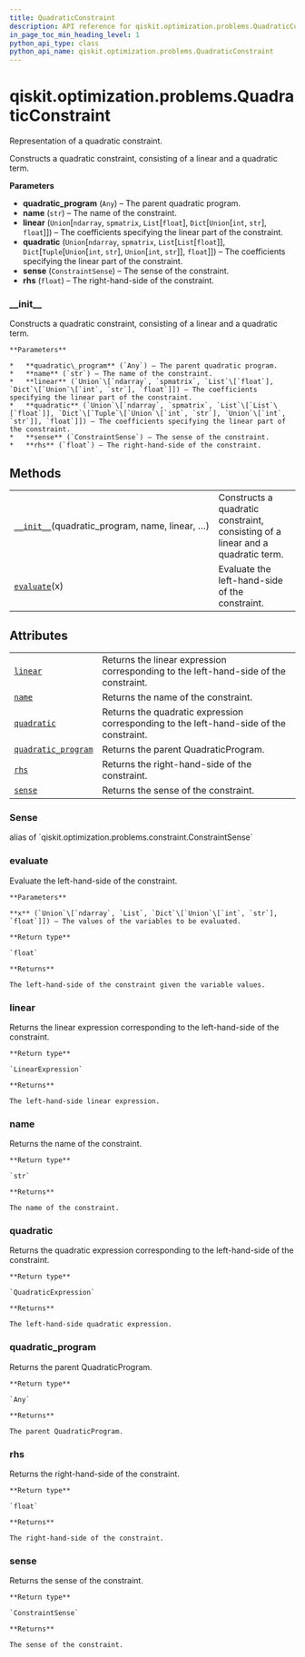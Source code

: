 ```yaml
---
title: QuadraticConstraint
description: API reference for qiskit.optimization.problems.QuadraticConstraint
in_page_toc_min_heading_level: 1
python_api_type: class
python_api_name: qiskit.optimization.problems.QuadraticConstraint
---
```


# qiskit.optimization.problems.QuadraticConstraint

<Class id="qiskit.optimization.problems.QuadraticConstraint" isDedicatedPage={true} github="https://github.com/qiskit-community/qiskit-aqua/tree/stable/0.9/qiskit/optimization/problems/quadratic_constraint.py" signature="QuadraticConstraint(quadratic_program, name, linear, quadratic, sense, rhs)">
  Representation of a quadratic constraint.

  Constructs a quadratic constraint, consisting of a linear and a quadratic term.

  **Parameters**

  *   **quadratic\_program** (`Any`) – The parent quadratic program.
  *   **name** (`str`) – The name of the constraint.
  *   **linear** (`Union`\[`ndarray`, `spmatrix`, `List`\[`float`], `Dict`\[`Union`\[`int`, `str`], `float`]]) – The coefficients specifying the linear part of the constraint.
  *   **quadratic** (`Union`\[`ndarray`, `spmatrix`, `List`\[`List`\[`float`]], `Dict`\[`Tuple`\[`Union`\[`int`, `str`], `Union`\[`int`, `str`]], `float`]]) – The coefficients specifying the linear part of the constraint.
  *   **sense** (`ConstraintSense`) – The sense of the constraint.
  *   **rhs** (`float`) – The right-hand-side of the constraint.

  ### \_\_init\_\_

  <Function id="qiskit.optimization.problems.QuadraticConstraint.__init__" name="__init__" signature="__init__(quadratic_program, name, linear, quadratic, sense, rhs)">
    Constructs a quadratic constraint, consisting of a linear and a quadratic term.

    **Parameters**

    *   **quadratic\_program** (`Any`) – The parent quadratic program.
    *   **name** (`str`) – The name of the constraint.
    *   **linear** (`Union`\[`ndarray`, `spmatrix`, `List`\[`float`], `Dict`\[`Union`\[`int`, `str`], `float`]]) – The coefficients specifying the linear part of the constraint.
    *   **quadratic** (`Union`\[`ndarray`, `spmatrix`, `List`\[`List`\[`float`]], `Dict`\[`Tuple`\[`Union`\[`int`, `str`], `Union`\[`int`, `str`]], `float`]]) – The coefficients specifying the linear part of the constraint.
    *   **sense** (`ConstraintSense`) – The sense of the constraint.
    *   **rhs** (`float`) – The right-hand-side of the constraint.
  </Function>

  ## Methods

  |                                                                                                                                                                           |                                                                                 |
  | ------------------------------------------------------------------------------------------------------------------------------------------------------------------------- | ------------------------------------------------------------------------------- |
  | [`__init__`](#qiskit.optimization.problems.QuadraticConstraint.__init__ "qiskit.optimization.problems.QuadraticConstraint.__init__")(quadratic\_program, name, linear, …) | Constructs a quadratic constraint, consisting of a linear and a quadratic term. |
  | [`evaluate`](#qiskit.optimization.problems.QuadraticConstraint.evaluate "qiskit.optimization.problems.QuadraticConstraint.evaluate")(x)                                   | Evaluate the left-hand-side of the constraint.                                  |

  ## Attributes

  |                                                                                                                                                                 |                                                                                         |
  | --------------------------------------------------------------------------------------------------------------------------------------------------------------- | --------------------------------------------------------------------------------------- |
  | [`linear`](#qiskit.optimization.problems.QuadraticConstraint.linear "qiskit.optimization.problems.QuadraticConstraint.linear")                                  | Returns the linear expression corresponding to the left-hand-side of the constraint.    |
  | [`name`](#qiskit.optimization.problems.QuadraticConstraint.name "qiskit.optimization.problems.QuadraticConstraint.name")                                        | Returns the name of the constraint.                                                     |
  | [`quadratic`](#qiskit.optimization.problems.QuadraticConstraint.quadratic "qiskit.optimization.problems.QuadraticConstraint.quadratic")                         | Returns the quadratic expression corresponding to the left-hand-side of the constraint. |
  | [`quadratic_program`](#qiskit.optimization.problems.QuadraticConstraint.quadratic_program "qiskit.optimization.problems.QuadraticConstraint.quadratic_program") | Returns the parent QuadraticProgram.                                                    |
  | [`rhs`](#qiskit.optimization.problems.QuadraticConstraint.rhs "qiskit.optimization.problems.QuadraticConstraint.rhs")                                           | Returns the right-hand-side of the constraint.                                          |
  | [`sense`](#qiskit.optimization.problems.QuadraticConstraint.sense "qiskit.optimization.problems.QuadraticConstraint.sense")                                     | Returns the sense of the constraint.                                                    |

  ### Sense

  <Attribute id="qiskit.optimization.problems.QuadraticConstraint.Sense" name="Sense">
    alias of `qiskit.optimization.problems.constraint.ConstraintSense`
  </Attribute>

  ### evaluate

  <Function id="qiskit.optimization.problems.QuadraticConstraint.evaluate" name="evaluate" signature="evaluate(x)">
    Evaluate the left-hand-side of the constraint.

    **Parameters**

    **x** (`Union`\[`ndarray`, `List`, `Dict`\[`Union`\[`int`, `str`], `float`]]) – The values of the variables to be evaluated.

    **Return type**

    `float`

    **Returns**

    The left-hand-side of the constraint given the variable values.
  </Function>

  ### linear

  <Function id="qiskit.optimization.problems.QuadraticConstraint.linear" name="linear" signature="property linear">
    Returns the linear expression corresponding to the left-hand-side of the constraint.

    **Return type**

    `LinearExpression`

    **Returns**

    The left-hand-side linear expression.
  </Function>

  ### name

  <Function id="qiskit.optimization.problems.QuadraticConstraint.name" name="name" signature="property name">
    Returns the name of the constraint.

    **Return type**

    `str`

    **Returns**

    The name of the constraint.
  </Function>

  ### quadratic

  <Function id="qiskit.optimization.problems.QuadraticConstraint.quadratic" name="quadratic" signature="property quadratic">
    Returns the quadratic expression corresponding to the left-hand-side of the constraint.

    **Return type**

    `QuadraticExpression`

    **Returns**

    The left-hand-side quadratic expression.
  </Function>

  ### quadratic\_program

  <Function id="qiskit.optimization.problems.QuadraticConstraint.quadratic_program" name="quadratic_program" signature="property quadratic_program">
    Returns the parent QuadraticProgram.

    **Return type**

    `Any`

    **Returns**

    The parent QuadraticProgram.
  </Function>

  ### rhs

  <Function id="qiskit.optimization.problems.QuadraticConstraint.rhs" name="rhs" signature="property rhs">
    Returns the right-hand-side of the constraint.

    **Return type**

    `float`

    **Returns**

    The right-hand-side of the constraint.
  </Function>

  ### sense

  <Function id="qiskit.optimization.problems.QuadraticConstraint.sense" name="sense" signature="property sense">
    Returns the sense of the constraint.

    **Return type**

    `ConstraintSense`

    **Returns**

    The sense of the constraint.
  </Function>
</Class>

